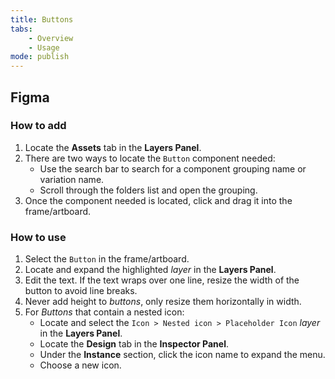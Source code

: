 ```yaml
---
title: Buttons
tabs:
    - Overview
    - Usage
mode: publish
---
```



## Figma


### How to add

1. Locate the **Assets** tab in the **Layers Panel**.
2. There are two ways to locate the `Button` component needed: 
   	* Use the search bar to search for a component grouping name or variation name.
  	* Scroll through the folders list and open the grouping.
3. Once the component needed is located, click and drag it into the frame/artboard. 


### How to use

1. Select the `Button` in the frame/artboard. 
2. Locate and expand the highlighted *layer* in the **Layers Panel**.
3. Edit the text. If the text wraps over one line, resize the width of the button to avoid line breaks.
4. Never add height to *buttons*, only resize them horizontally in width. 
5. For *Buttons* that contain a nested icon: 
    * Locate and select the `Icon > Nested icon > Placeholder Icon` *layer* in the **Layers Panel**.
    * Locate the **Design** tab in the **Inspector Panel**.
    * Under the **Instance** section, click the icon name to expand the menu. 
    * Choose a new icon. 
